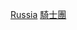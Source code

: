 {{Commonscat|Orders, decorations and medals of the Russian Empire}}

[[Category:騎士團|Russia]]
[[Category:俄羅斯勳章|騎士團]]